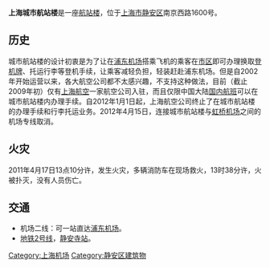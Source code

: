 '''上海城市航站楼'''是一座[[航站楼|航站楼]]，位于[[上海市|上海市]][[静安区|静安区]]南京西路1600号。

==历史==
城市航站楼的设计初衷是为了让在[[浦东机场|浦东机场]]搭乘飞机的乘客在[[市区|市区]]即可办理换取[[登机牌|登机牌]]、托运行李等登机手续，让乘客减轻负担，轻装赶赴浦东机场。但是自2002年开始运营以来，各大航空公司都不太感兴趣，不支持这种做法，目前（截止2009年初）仅有[[上海航空|上海航空]]一家航空公司入驻，而且仅限中国大陆[[国内航班|国内航班]]可以在城市航站楼内办理手续。自2012年1月1日起，上海航空公司终止了在城市航站楼的办理手续和行李托运业务。2012年4月15日，连接城市航站楼与[[虹桥机场|虹桥机场]]之间的机场专线取消。

== 火灾==
2011年4月17日13点10分许，发生火灾，多辆消防车在现场救火，13时38分许，火被扑灭，没有人员伤亡。

== 交通 ==
* 机场二线：可一站直达[[浦东机场|浦东机场]]。
* [[上海轨道交通2号线|地铁2号线]]，[[静安寺站|静安寺站]]。

{{Airport-stub}}

[[Category:上海机场|Category:上海机场]]
[[Category:静安区建筑物|Category:静安区建筑物]]